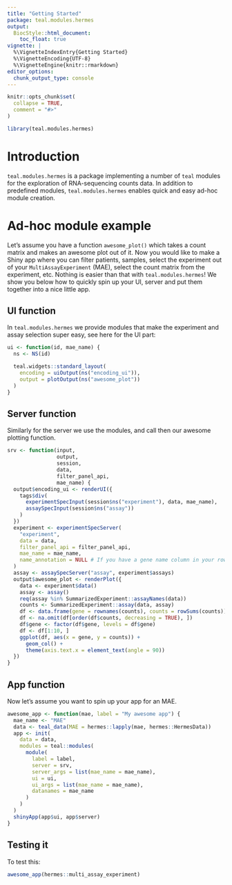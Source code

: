 ```yaml
---
title: "Getting Started"
package: teal.modules.hermes
output:
  BiocStyle::html_document:
    toc_float: true
vignette: |
  %\VignetteIndexEntry{Getting Started}
  %\VignetteEncoding{UTF-8}
  %\VignetteEngine{knitr::rmarkdown}
editor_options:
  chunk_output_type: console
---
```


```r
knitr::opts_chunk$set(
  collapse = TRUE,
  comment = "#>"
)

library(teal.modules.hermes)
```

# Introduction

`teal.modules.hermes` is a package implementing a number of `teal` modules for the exploration of RNA-sequencing counts data. In addition to predefined modules, `teal.modules.hermes` enables quick and easy ad-hoc module creation.

# Ad-hoc module example

Let's assume you have a function `awesome_plot()` which takes a count matrix and makes an awesome plot out of it. Now you would like to make a Shiny app where you can filter patients, samples, select the experiment out of your `MultiAssayExperiment` (MAE), select the count matrix from the experiment, etc.
Nothing is easier than that with `teal.modules.hermes`!
We show you below how to quickly spin up your UI, server and put them together into a nice little app.

## UI function

In `teal.modules.hermes` we provide modules that make the experiment and assay
selection super easy, see here for the UI part:

```r
ui <- function(id, mae_name) {
  ns <- NS(id)

  teal.widgets::standard_layout(
    encoding = uiOutput(ns("encoding_ui")),
    output = plotOutput(ns("awesome_plot"))
  )
}
```

## Server function

Similarly for the server we use the modules, and call then our awesome plotting function.

```r
srv <- function(input,
                output,
                session,
                data,
                filter_panel_api,
                mae_name) {
  output$encoding_ui <- renderUI({
    tags$div(
      experimentSpecInput(session$ns("experiment"), data, mae_name),
      assaySpecInput(session$ns("assay"))
    )
  })
  experiment <- experimentSpecServer(
    "experiment",
    data = data,
    filter_panel_api = filter_panel_api,
    mae_name = mae_name,
    name_annotation = NULL # If you have a gene name column in your rowData, can specify here.
  )
  assay <- assaySpecServer("assay", experiment$assays)
  output$awesome_plot <- renderPlot({
    data <- experiment$data()
    assay <- assay()
    req(assay %in% SummarizedExperiment::assayNames(data))
    counts <- SummarizedExperiment::assay(data, assay)
    df <- data.frame(gene = rownames(counts), counts = rowSums(counts))
    df <- na.omit(df[order(df$counts, decreasing = TRUE), ])
    df$gene <- factor(df$gene, levels = df$gene)
    df <- df[1:10, ]
    ggplot(df, aes(x = gene, y = counts)) +
      geom_col() +
      theme(axis.text.x = element_text(angle = 90))
  })
}
```

## App function

Now let's assume you want to spin up your app for an MAE.

```r
awesome_app <- function(mae, label = "My awesome app") {
  mae_name <- "MAE"
  data <- teal_data(MAE = hermes::lapply(mae, hermes::HermesData))
  app <- init(
    data = data,
    modules = teal::modules(
      module(
        label = label,
        server = srv,
        server_args = list(mae_name = mae_name),
        ui = ui,
        ui_args = list(mae_name = mae_name),
        datanames = mae_name
      )
    )
  )
  shinyApp(app$ui, app$server)
}
```

## Testing it

To test this:

```r
awesome_app(hermes::multi_assay_experiment)
```
